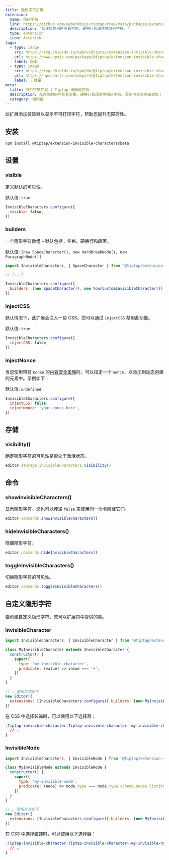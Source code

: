 ```yaml
---
title: 隐形字符扩展
extension:
  name: 隐形字符
  link: https://github.com/ueberdosis/tiptap/tree/main/packages/extension-invisible-characters
  description: '允许您的用户查看空格、硬换行和段落等隐形字符。'
  type: extension
  icon: Asterisk
tags:
  - type: image
    src: https://img.shields.io/npm/v/@tiptap/extension-invisible-characters.svg?label=version
    url: https://www.npmjs.com/package/@tiptap/extension-invisible-characters
    label: 版本
  - type: image
    src: https://img.shields.io/npm/dm/@tiptap/extension-invisible-characters.svg
    url: https://npmcharts.com/compare/@tiptap/extension-invisible-characters?minimal=true
    label: 下载量
meta:
  title: 隐形字符扩展 | Tiptap 编辑器文档
  description: 允许您的用户查看空格、硬换行和段落等隐形字符。更多内容请参阅文档！
  category: 编辑器
---
```



此扩展添加装饰器以显示不可打印字符，帮助您提升无障碍性。

<CodeDemo path="/Extensions/InvisibleCharacters" />

## 安装

```bash
npm install @tiptap/extension-invisible-characters@beta
```

## 设置

### visible

定义默认的可见性。

默认值: `true`

```js
InvisibleCharacters.configure({
  visible: false,
})
```

### builders

一个隐形字符数组 – 默认包括：空格、硬换行和段落。

默认值: `[new SpaceCharacter(), new HardBreakNode(), new ParagraphNode()]`

```js
import InvisibleCharacters, { SpaceCharacter } from '@tiptap/extension-invisible-characters'

// [...]

InvisibleCharacters.configure({
  builders: [new SpaceCharacter(), new YourCustomInvisibleCharacter()],
})
```

### injectCSS

默认情况下，此扩展会注入一些 CSS。您可以通过 `injectCSS` 禁用此功能。

默认值: `true`

```js
InvisibleCharacters.configure({
  injectCSS: false,
})
```

### injectNonce

当您使用带有 `nonce` 的[内容安全策略](https://developer.mozilla.org/en-US/docs/Web/HTTP/Headers/Content-Security-Policy)时，可以指定一个 `nonce`，以添加到动态创建的元素中。示例如下：

默认值: `undefined`

```js
InvisibleCharacters.configure({
  injectCSS: false,
  injectNonce: 'your-nonce-here',
})
```

## 存储

### visibility()

确定隐形字符的可见性是否处于激活状态。

```js
editor.storage.invisibleCharacters.visibility()
```

## 命令

### showInvisibleCharacters()

显示隐形字符。您也可以传递 `false` 来使用同一命令隐藏它们。

```js
editor.commands.showInvisibleCharacters()
```

### hideInvisibleCharacters()

隐藏隐形字符。

```js
editor.commands.hideInvisibleCharacters()
```

### toggleInvisibleCharacters()

切换隐形字符的可见性。

```js
editor.commands.toggleInvisibleCharacters()
```

## 自定义隐形字符

要创建自定义隐形字符，您可以扩展包中提供的类。

### InvisibleCharacter

```js
import InvisibleCharacters, { InvisibleCharacter } from '@tiptap/extension-invisible-characters'

class MyInvisibleCharacter extends InvisibleCharacter {
  constructor() {
    super({
      type: 'my-invisible-character',
      predicate: (value) => value === '+',
    })
  }
}

// … 使用方式如下
new Editor({
  extensions: [InvisibleCharacters.configure({ builders: [new MyInvisibleCharacter()] })],
})
```

在 CSS 中选择装饰时，可以使用以下选择器：

```css
.Tiptap-invisible-character.Tiptap-invisible-character--my-invisible-character {
  // …
}
```

### InvisibleNode

```js
import InvisibleCharacters, { InvisibleNode } from '@tiptap/extension-invisible-characters'

class MyInvisibleNode extends InvisibleNode {
  constructor() {
    super({
      type: 'my-invisible-node',
      predicate: (node) => node.type === node.type.schema.nodes.listItem,
    })
  }
}

// … 使用方式如下
new Editor({
  extensions: [InvisibleCharacters.configure({ builders: [new MyInvisibleNode()] })],
})
```

在 CSS 中选择装饰时，可以使用以下选择器：

```css
.Tiptap-invisible-character.Tiptap-invisible-character--my-invisible-node {
  // …
}
```